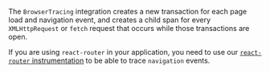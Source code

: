The `BrowserTracing` integration creates a new transaction for each page load and navigation event, and creates a child span for every `XMLHttpRequest` or `fetch` request that occurs while those transactions are open.

<Note>

If you are using `react-router` in your application, you need to use our [`react-router` instrumentation](/platforms/javascript/guides/react/configuration/integrations/react-router/) to be able to trace `navigation` events.

</Note>
